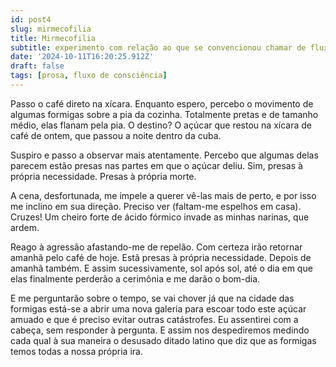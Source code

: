 ```yaml
---
id: post4
slug: mirmecofilia
title: Mirmecofilia
subtitle: experimento com relação ao que se convencionou chamar de fluxo de consciência
date: '2024-10-11T16:20:25.912Z'
draft: false
tags: [prosa, fluxo de consciência]
---
```


Passo o café direto na xícara. Enquanto espero, percebo o movimento 
de algumas formigas sobre a pia da cozinha. Totalmente pretas e de tamanho médio, 
elas flanam pela pia. O destino? O açúcar que restou na xícara de café de ontem, 
que passou a noite dentro da cuba. 

Suspiro e passo a observar mais atentamente. Percebo que 
algumas delas parecem estão presas nas partes em que o açúcar deliu. 
Sim, presas à própria necessidade. Presas à própria morte.

A cena, desfortunada, me impele a querer vê-las mais de perto, 
e por isso me inclino em sua direção. Preciso ver (faltam-me espelhos em casa). 
Cruzes! Um cheiro forte de ácido fórmico invade
as minhas narinas, que ardem. 

Reago à agressão afastando-me de repelão. Com certeza irão retornar amanhã pelo
café de hoje. Estã presas à própria necessidade. Depois de amanhã também.
E assim sucessivamente, sol após sol, até o dia em que elas finalmente
perderão a cerimônia e me darão o bom-dia. 

E me perguntarão sobre o tempo, se vai chover já que na cidade das 
formigas está-se a abrir uma nova galeria para escoar todo este 
açúcar amuado e que é preciso evitar outras catástrofes. Eu assentirei
com a cabeça, sem responder à pergunta. 
E assim nos despediremos medindo cada 
qual à sua maneira o desusado ditado latino que diz que
as formigas temos todas
a nossa própria ira.


